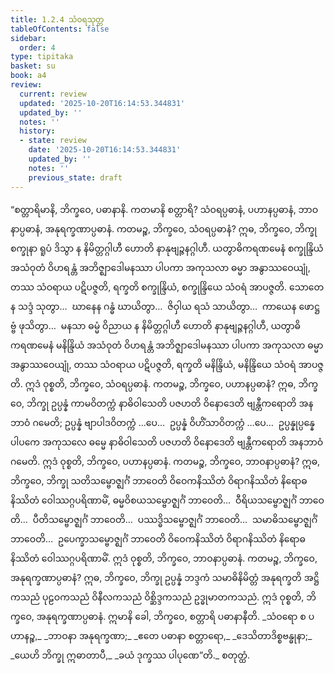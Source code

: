 ```yaml
---
title: 1.2.4 သံဝရသုတ္တ
tableOfContents: false
sidebar:
  order: 4
type: tipitaka
basket: su
book: a4
review:
  current: review
  updated: '2025-10-20T16:14:53.344831'
  updated_by: ''
  notes: ''
  history:
  - state: review
    date: '2025-10-20T16:14:53.344831'
    updated_by: ''
    notes: ''
    previous_state: draft
---
```



<DynamicBreadcrumb />


<ReviewStatus review={frontmatter.review} showDetails={true} />

<HypothesisAnnotation frontmatter={frontmatter} />

<Division number="14" book="a4" e="ch" v="15" p="323">

<Paragraph number="98" book="a4">
“စတ္တာရိမာနိ, ဘိက္ခဝေ, ပဓာနာနိ. ကတမာနိ စတ္တာရိ? သံဝရပ္ပဓာနံ, ပဟာနပ္ပဓာနံ, ဘာဝနာပ္ပဓာနံ, အနုရက္ခဏာပ္ပဓာနံ. ကတမဉ္စ, ဘိက္ခဝေ, သံဝရပ္ပဓာနံ? ဣဓ, ဘိက္ခဝေ, ဘိက္ခု စက္ခုနာ ရူပံ ဒိသွာ န နိမိတ္တဂ္ဂါဟီ ဟောတိ နာနုဗျဉ္ဇနဂ္ဂါဟီ. ယတွာဓိကရဏမေနံ စက္ခုန္ဒြိယံ အသံဝုတံ ဝိဟရန္တံ အဘိဇ္ဈာဒေါမနဿာ ပါပကာ အကုသလာ ဓမ္မာ အနွာဿဝေယျုံ, တဿ သံဝရာယ ပဋိပဇ္ဇတိ, ရက္ခတိ စက္ခုန္ဒြိယံ, စက္ခုန္ဒြိယေ သံဝရံ အာပဇ္ဇတိ. သောတေန သဒ္ဒံ သုတွာ…  ဃာနေန ဂန္ဓံ ဃာယိတွာ…  ဇိဝှါယ ရသံ သာယိတွာ…  ကာယေန ဖောဋ္ဌဗ္ဗံ ဖုသိတွာ…  မနသာ ဓမ္မံ ဝိညာယ န နိမိတ္တဂ္ဂါဟီ ဟောတိ နာနုဗျဉ္ဇနဂ္ဂါဟီ, ယတွာဓိကရဏမေနံ မနိန္ဒြိယံ အသံဝုတံ ဝိဟရန္တံ အဘိဇ္ဈာဒေါမနဿာ ပါပကာ အကုသလာ ဓမ္မာ အနွာဿဝေယျုံ, တဿ သံဝရာယ ပဋိပဇ္ဇတိ, ရက္ခတိ မနိန္ဒြိယံ, မနိန္ဒြိယေ သံဝရံ အာပဇ္ဇတိ. ဣဒံ ဝုစ္စတိ, ဘိက္ခဝေ, သံဝရပ္ပဓာနံ.
</Paragraph>

<Paragraph number="99" book="a4">
ကတမဉ္စ, ဘိက္ခဝေ, ပဟာနပ္ပဓာနံ? ဣဓ, ဘိက္ခဝေ, ဘိက္ခု ဥပ္ပန္နံ ကာမဝိတက္ကံ နာဓိဝါသေတိ ပဇဟတိ ဝိနောဒေတိ ဗျန္တီကရောတိ အနဘာဝံ ဂမေတိ; ဥပ္ပန္နံ ဗျာပါဒဝိတက္ကံ …ပေ…  ဥပ္ပန္နံ ဝိဟိံသာဝိတက္ကံ …ပေ…  ဥပ္ပန္နုပ္ပန္နေ ပါပကေ အကုသလေ ဓမ္မေ နာဓိဝါသေတိ ပဇဟတိ ဝိနောဒေတိ ဗျန္တီကရောတိ အနဘာဝံ ဂမေတိ. ဣဒံ ဝုစ္စတိ, ဘိက္ခဝေ, ပဟာနပ္ပဓာနံ.
</Paragraph>

<Paragraph number="100" book="a4">
ကတမဉ္စ, ဘိက္ခဝေ, ဘာဝနာပ္ပဓာနံ? ဣဓ, ဘိက္ခဝေ, ဘိက္ခု သတိသမ္ဗောဇ္ဈင်္ဂံ ဘာဝေတိ ဝိဝေကနိဿိတံ ဝိရာဂနိဿိတံ နိရောဓနိဿိတံ ဝေါဿဂ္ဂပရိဏာမိံ, ဓမ္မဝိစယသမ္ဗောဇ္ဈင်္ဂံ ဘာဝေတိ…  ဝီရိယသမ္ဗောဇ္ဈင်္ဂံ ဘာဝေတိ…  ပီတိသမ္ဗောဇ္ဈင်္ဂံ ဘာဝေတိ…  ပဿဒ္ဓိသမ္ဗောဇ္ဈင်္ဂံ ဘာဝေတိ…  သမာဓိသမ္ဗောဇ္ဈင်္ဂံ ဘာဝေတိ…  ဥပေက္ခာသမ္ဗောဇ္ဈင်္ဂံ ဘာဝေတိ ဝိဝေကနိဿိတံ ဝိရာဂနိဿိတံ နိရောဓနိဿိတံ ဝေါဿဂ္ဂပရိဏာမိံ. ဣဒံ ဝုစ္စတိ, ဘိက္ခဝေ, ဘာဝနာပ္ပဓာနံ.
</Paragraph>

<Paragraph number="101" book="a4">
ကတမဉ္စ, ဘိက္ခဝေ, အနုရက္ခဏာပ္ပဓာနံ? ဣဓ, ဘိက္ခဝေ, ဘိက္ခု ဥပ္ပန္နံ ဘဒ္ဒကံ သမာဓိနိမိတ္တံ အနုရက္ခတိ အဋ္ဌိကသညံ ပုဠဝကသညံ ဝိနီလကသညံ ဝိစ္ဆိဒ္ဒကသညံ ဥဒ္ဓုမာတကသညံ. ဣဒံ ဝုစ္စတိ, ဘိက္ခဝေ, အနုရက္ခဏာပ္ပဓာနံ. ဣမာနိ ခေါ, ဘိက္ခဝေ, စတ္တာရိ ပဓာနာနီတိ.
</Paragraph>

<Paragraph number="102" type="verses" book="a4">
_သံဝရော စ ပဟာနဉ္စ,_  
_ဘာဝနာ အနုရက္ခဏာ;_  
_ဧတေ ပဓာနာ စတ္တာရော,_  
_ဒေသိတာဒိစ္စဗန္ဓုနာ;_  
_ယေဟိ ဘိက္ခု ဣဓာတာပီ,_  
_ခယံ ဒုက္ခဿ ပါပုဏေ”တိ._  


</Paragraph>
</Division>

<Paragraph number="103" type="center" book="a4">
စတုတ္ထံ.
</Paragraph>
